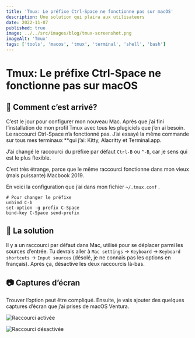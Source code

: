 ```yaml
---
title: 'Tmux: Le préfixe Ctrl-Space ne fonctionne pas sur macOS'
description: Une solution qui plaira aux utilisateurs
date: 2022-11-07
published: true
image: ../../src/images/blog/tmux-screenshot.png
imageAlt: 'Tmux'
tags: ['tools', 'macos', 'tmux', 'terminal', 'shell', 'bash']
---
```


# Tmux: Le préfixe Ctrl-Space ne fonctionne pas sur macOS

## 🤔 Comment c’est arrivé?

C’est le jour pour configurer mon nouveau Mac. Après que j’ai fini l’installation de mon profil Tmux avec tous les plugiciels que j’en ai besoin. Le raccourci Ctrl-Space n’a fonctionné pas. J’ai essayé la même commande sur tous mes terminaux \*\*qui j’ai: Kitty, Alacritty et Terminal.app.

J’ai changé le raccourci du préfixe par défaut `Ctrl-B` ou `^-B`, car je sens qui est le plus flexible.

C’est très étrange, parce que le même raccourci fonctionne dans mon vieux (mais puissante) Macbook 2019.

En voici la configuration que j’ai dans mon fichier `~/.tmux.conf` .

```nginx
# Pour changer le préfixe
unbind C-b
set-option -g prefix C-Space
bind-key C-Space send-prefix
```

## 🔨 La solution

Il y a un raccourci par défaut dans Mac, utilisé pour se déplacer parmi les sources d’entrée. Tu devrais aller à `Mac settings` → `Keyboard` → `Keyboard shortcuts` → `Input sources` (désolé, je ne connais pas les options en français). Après ça, désactive les deux raccourcis là-bas.

## 📷 Captures d’écran

Trouver l’option peut être compliqué. Ensuite, je vais ajouter des quelques captures d’écran que j’ai prises de macOS Ventura.

![Raccourci activée](./tmux-shortcut-not-working-one.png)

![Raccourci désactivée](./tmux-shortcut-not-working-two.png)
